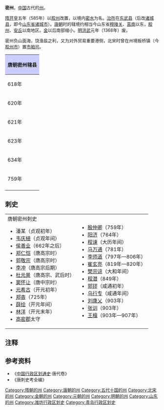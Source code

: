 {{Dablink|关于同名或处于不同时期的地方，参见：[[胶州_(消歧义)|胶州 (消歧义)]]}}

'''密州'''，[[中国|中国]]古代的[[州|州]]。

[[隋朝|隋]][[开皇|开皇]]五年（585年）以[[胶州_(北魏)|胶州]]改置，以境内[[密水|密水]]为名。[[治所|治所]]在[[東武縣|东武县]]（后改[[诸城县|诸城县]]，即今[[山东省|山东省]][[诸城市|诸城市]]）。[[唐朝|唐朝]]时的辖境约相当今山东省[[穆陵关|穆陵关]]、[[莒南县|莒南]]以东，[[胶州市|胶州]]、[[安丘市|安丘]]以南地区。[[金朝|金]]以后南部缩小。[[明朝|明]][[洪武|洪武]]元年（1368年）废。

密州负山面海，饶渔盐之利，又为对外贸易重要港侧，北宋时曾在州境板桥镇（今[[胶州市|胶州市]]）置[[市舶司|市舶司]]。

{| align=center class="wikitable" style="width:600px; text-align:center"
|-
!colspan="2" style="background:#ccccff"|'''唐朝密州辖县'''
|-
|618年||[[诸城县|诸城县]]、[[高密县|高密县]]<ref>今[[山东省|山东省]][[高密市|高密市]][[康庄镇|康庄镇]]永丰庄</ref>、[[安丘县|安丘县]]
|-
|620年||[[诸城县|诸城县]]、[[高密县|高密县]]、[[安丘县|安丘县]]（新设[[胶西县|胶西县]]<ref>今[[山东省|山东省]][[高密市|高密市]][[李家营镇|李家营镇]]前村古城</ref>）
|-
|621年||[[诸城县|诸城县]]、[[高密县|高密县]]、[[安丘县|安丘县]]、[[胶西县|胶西县]]（[[郚城县|郚城县]]<ref>今[[山东省|山东省]][[安丘市|安丘市]][[大盛镇|大盛镇]]娄家庄</ref>、[[昌安县|昌安县]]<ref>今[[山东省|山东省]][[安丘市|安丘市]]</ref>来属）
|-
|623年||[[诸城县|诸城县]]、[[高密县|高密县]]<ref>改治今[[山东省|山东省]][[高密市|高密市]]</ref>、[[安丘县|安丘县]]（废除[[郚城县|郚城县]]、[[昌安县|昌安县]]、[[胶西县|胶西县]]）
|-
|634年||[[诸城县|诸城县]]、[[高密县|高密县]]、[[安丘县|安丘县]]（[[莒县|莒县]]来属）
|-
|759年||[[诸城县|诸城县]]、[[高密县|高密县]]、[[安丘县|安丘县]]（改名[[辅唐县|辅唐县]]）<ref>改治今[[山东省|山东省]][[安丘市|安丘市]]</ref>、[[莒县|莒县]]
|-
|}
== 刺史 ==
{|
|valign=top|
;唐朝密州刺史
*潘某（贞观初年）
*[[韦庆植|韦庆植]]（贞观年间）
*[[侯善业|侯善业]]（662年之后）
*[[郑仁恺|郑仁恺]]（唐高宗时）
*[[郭敬宗|郭敬宗]]（唐高宗时）
*[[李冲|李冲]]（唐高宗后期）
*[[杜元景|杜元景]]（唐高宗、武后时）
*[[窦怀让|窦怀让]]（唐中宗时）
*[[元希古|元希古]]（开元初年）
*[[郑杳|郑杳]]（725年）
*[[薛绘|薛绘]]（开元年间）
*[[林洋|林洋]]（开元末年）
*[[高密郡|高密郡]]太守
|valign=top|
*[[殷仲卿|殷仲卿]]（759年）
*[[阳济|阳济]]（764年）
*[[程谏|程谏]]（大历年间）
*[[马万通|马万通]]（781年）
*[[李师道|李师道]]（797年—806年）
*[[崔玄亮|崔玄亮]]（819年—820年）
*[[樊宗谅|樊宗谅]]（大和年间）
*[[程潜|程潜]]（849年）
*[[郭镠|郭镠]]（咸通初年）
*[[乌行专|乌行专]]（咸通年间）
*[[刘康乂|刘康乂]]（903年）
*[[张训|张训]]（903年）
*[[王檀|王檀]]（903年—907年）
|}

== 注释 ==
{{reflist}}

== 参考资料 ==
*《[[中国行政区划通史|中国行政区划通史]]·唐代卷》
*《唐刺史考全编》
{{唐朝行政區劃|nocat}}
{{五代行政區劃|nocat}}
{{北宋行政区划|nocat}}
{{金朝行政区划|nocat}}
{{DEFAULTSORT:M}}
[[Category:隋朝的州|Category:隋朝的州]]
[[Category:唐朝的州|Category:唐朝的州]]
[[Category:五代十国的州|Category:五代十国的州]]
[[Category:北宋的州|Category:北宋的州]]
[[Category:金朝的州|Category:金朝的州]]
[[Category:元朝的州|Category:元朝的州]]
[[Category:明朝的州|Category:明朝的州]]
[[Category:山东的州|Category:山东的州]]
[[Category:潍坊行政区划史|Category:潍坊行政区划史]]
[[Category:青岛行政区划史|Category:青岛行政区划史]]